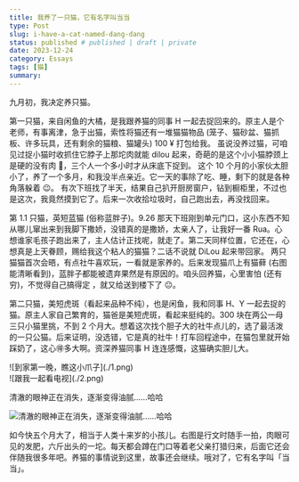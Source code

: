 ```yaml
---
title: 我养了一只猫，它有名字叫当当
type: Post
slug: i-have-a-cat-named-dang-dang
status: published # published | draft | private
date: 2023-12-24
category: Essays
tags: [猫]
summary:
---
```


九月初，我决定养只猫。

第一只猫，来自闲鱼的大橘，是我跟养猫的同事 H 一起去捉回来的。原主人是个老师，有事离津，急于出猫，索性将猫还有一堆猫猫物品 (笼子、猫砂盆、猫抓板、许多玩具，还有剩余的猫粮、猫罐头) 100 ¥ 打包给我。 虽说没养过猫，可咱见过捉小猫时收抓住它脖子上那坨肉就能 dilou 起来，奇葩的是这个小小猫脖颈上是硬的没有肉 🥵，三个人一个多小时才从床底下捉到。 这个 10 个月的小家伙太胆小了，养了一个多月，和我没半点亲近。它一天的事除了吃、睡，剩下的就是各种角落躲着 😉。 有次下班找了半天，结果自己扒开厨房窗户，钻到橱柜里，不过也是这次，我竟然摸到它了。后来一次收拾垃圾时，自己跑出去，再没找回来。

第 1.1 只猫，英短蓝猫 (俗称蓝胖子)。9.26 那天下班刚到单元门口，这小东西不知从哪儿窜出来到我脚下撒娇，没错真的是撒娇，太亲人了，让我好一番 Rua。心想谁家毛孩子跑出来了，主人估计正找呢，就走了。第二天同样位置，它还在，心想真是上天眷顾，赐给我这个粘人的猫猫？二话不说就 DiLou 起来带回家。
两只猫猫首次会晤，有点社牛喜欢玩，一看就是家养的。后来发现猫爪上有猫藓 (右图能清晰看到)，蓝胖子都能被遗弃果然是有原因的。咱头回养猫，心里害怕 (还有穷)，不觉得自己搞得定 ，就又给送到楼下了 😐。

第二只猫，美短虎斑（看起来品种不纯），也是闲鱼，我和同事 H、Y 一起去捉的猫。原主人家自己繁育的，猫爸是美短虎斑，看起来挺纯的。300 块在两公一母三只小猫里挑，不到 2 个月大。想着这次找个胆子大的社牛点儿的，选了最活泼的一只公猫。后来证明，没选错，它是真的社牛！打车回程途中，在猫包里就开始踩奶了，这心🉐多大啊。资深养猫同事 H 连连感慨，这猫确实胆儿大。

<div className="image-grid">
  <div>![到家第一晚，瞧这小爪子](./1.png)</div>
  <div>![跟我一起看电视](./2.png)</div>
</div>

清澈的眼神正在消失，逐渐变得油腻……哈哈

![清澈的眼神正在消失，逐渐变得油腻……哈哈](./3.png)


如今快五个月大了，相当于人类十来岁的小孩儿。右图是行文时随手一拍，肉眼可见的发肥，六斤出头的一坨。每天都会蹲在门口等着老父亲打猎归来，后面它还会伴随我很多年吧。养猫的事情说到这里，故事还会继续。哦对了，它有名字叫「当当」。